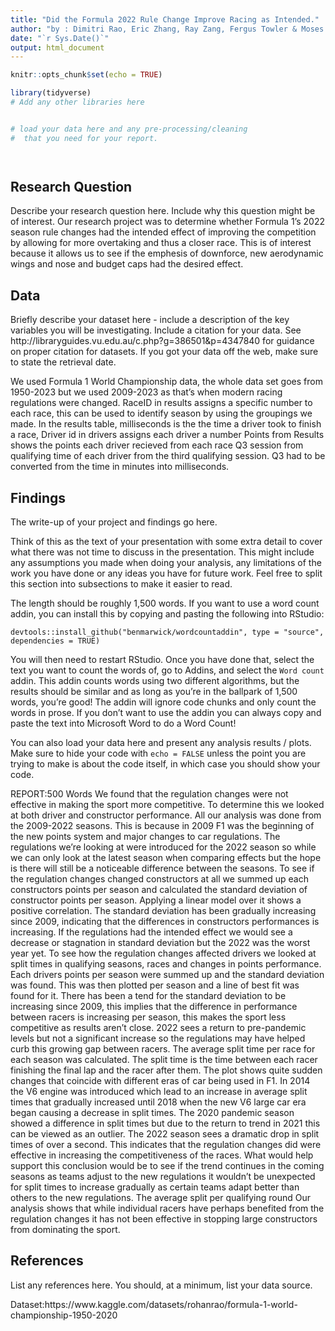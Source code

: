 ```yaml
---
title: "Did the Formula 2022 Rule Change Improve Racing as Intended."
author: "by : Dimitri Rao, Eric Zhang, Ray Zang, Fergus Towler & Moses Weintraub"
date: "`r Sys.Date()`"
output: html_document
---
```


```r
knitr::opts_chunk$set(echo = TRUE)
```


```r
library(tidyverse)
# Add any other libraries here



```


```r
# load your data here and any pre-processing/cleaning 
#  that you need for your report.




```


## Research Question

Describe your research question here. Include why this question might be of interest. 
Our research project was to determine whether Formula 1's 2022 season rule changes had the intended effect of improving the competition by allowing for more overtaking and thus a closer race. This is of interest because it allows us to see if the emphesis of downforce, new aerodynamic wings and nose and budget caps had the desired effect.






## Data

Briefly describe your dataset here - include a description of the key variables you will be investigating. 
Include a citation for your data. 
See http://libraryguides.vu.edu.au/c.php?g=386501&p=4347840 for guidance on proper citation for datasets. 
If you got your data off the web, make sure to state the retrieval date.


We used Formula 1 World Championship data, the whole data set goes from 1950-2023 but we used 2009-2023 as that's when modern racing regulations were changed.
RaceID in results assigns a specific number to each race, this can be used to identify season by using the groupings we made.
In the results table, milliseconds is the the time a driver took to finish a race,
Driver id in drivers assigns each driver a number
Points from Results shows the points each driver recieved from each race
Q3 session from qualifying time of each driver from the third qualifying session. Q3 had to be converted from the time in minutes into milliseconds.




## Findings

The write-up of your project and findings go here. 

Think of this as the text of your presentation with some extra detail to cover what there was not time to discuss in the presentation. This might include any assumptions you made when doing your analysis, any limitations of the work you have done or any ideas you have for future work. Feel free to split this section into subsections to make it easier to read. 

The length should be roughly 1,500 words. 
If you want to use a word count addin, you can install this by copying and pasting the following into RStudio:

`devtools::install_github("benmarwick/wordcountaddin", type = "source", dependencies = TRUE)`

You will then need to restart RStudio. Once you have done that, select the text you want to count the words of, go to Addins, and select the `Word count` addin.
This addin counts words using two different algorithms, but the results should be similar and as long as you're in the ballpark of 1,500 words, you're good! 
The addin will ignore code chunks and only count the words in prose. If you don't want to use the addin you can always copy and paste the text into Microsoft Word to do a Word Count!

You can also load your data here and present any analysis results / plots.
Make sure to hide your code with  `echo = FALSE` unless the point you are trying to make is about the code itself, in which case you should show your code.

REPORT:500 Words
We found that the regulation changes were not effective in making the sport more competitive. To determine this we looked at both driver and constructor performance.
All our analysis was done from the 2009-2022 seasons. This is because in 2009 F1 was the beginning of the new points system and major changes to car regulations. The regulations we’re looking at were introduced for the 2022 season so while we can only look at the latest season when comparing effects but the hope is there will still be a noticeable difference between the seasons.
To see if the regulation changes changed constructors at all we summed up each constructors points per season and calculated the standard deviation of constructor points per season. Applying a linear model over it shows a positive correlation. The standard deviation has been gradually increasing since 2009, indicating that the differences in constructors performances is increasing. If the regulations had the intended effect we would see a decrease or stagnation in standard deviation but the 2022 was the worst year yet.
To see how the regulation changes affected drivers we looked at split times in qualifying seasons, races and changes in points performance.
Each drivers points per season were summed up and the standard deviation was found. This was then plotted per season and a line of best fit was found for it. There has been a tend for the standard deviation to be increasing since 2009, this implies that the difference in performance between racers is increasing per season, this makes the sport less competitive as results aren’t close. 2022 sees a return to pre-pandemic levels but not a significant increase so the regulations may have helped curb this growing gap between racers.
The average split time per race for each season was calculated. The split time is the time between
each racer finishing the final lap and the racer after them. The plot shows quite sudden changes that coincide with different eras of car being used in F1. In 2014 the V6 engine was introduced which lead to an increase in average split times that gradually increased until 2018 when the new V6 large car era began causing a decrease in split times. The 2020 pandemic season showed a difference in split times but due to the return to trend in 2021 this can be viewed as an outlier. The 2022 season sees a dramatic drop in split times of over a second. This indicates that the regulation changes did were effective in increasing the competitiveness of the races. What would help support this conclusion would be to see if the trend continues in the coming seasons as teams adjust to the new regulations it wouldn’t be unexpected for split times to increase gradually as certain teams adapt better than others to the new regulations.
The average split per qualifying  round 
Our analysis shows that while individual racers have perhaps benefited from the regulation changes it has not been effective in stopping large constructors from dominating the sport. 





## References

List any references here. You should, at a minimum, list your data source.

Dataset:https://www.kaggle.com/datasets/rohanrao/formula-1-world-championship-1950-2020
